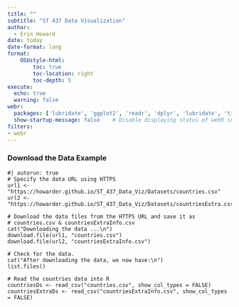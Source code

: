 ```yaml
---
title: ""
subtitle: "ST 437 Data Visualization"
author: 
  - Erin Howard
date: today
date-format: long
format: 
    OSUstyle-html:
        toc: true
        toc-location: right
        toc-depth: 5
execute: 
  echo: true
  warning: false
webr:
  packages: ['lubridate', 'ggplot2', 'readr', 'dplyr', 'lubridate', 'tidyr'] # Install R packages on document open
  show-startup-message: false    # Disable displaying status of webR initialization
filters:
- webr
---
```



### Download the Data Example

```webr-r
#| autorun: true
# Specify the data URL using HTTPS
url1 <- "https://howarder.github.io/ST_437_Data_Viz/Datasets/countries.csv"
url2 <- "https://howarder.github.io/ST_437_Data_Viz/Datasets/countriesExtra.csv"

# Download the data files from the HTTPS URL and save it as
# countries.csv & countriesExtraInfo.csv
cat("Downloading the data ...\n")
download.file(url1, "countries.csv")
download.file(url2, "countriesExtraInfo.csv")

# Check for the data.
cat("After downloading the data, we now have:\n")
list.files()

# Read the countries data into R
countriesDs <- read_csv("countries.csv", show_col_types = FALSE)
countriesExtraDs <- read_csv("countriesExtraInfo.csv", show_col_types = FALSE)
```
